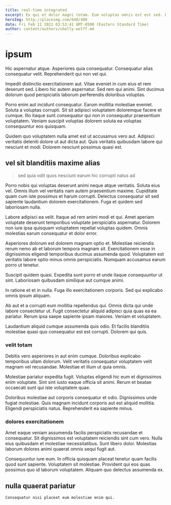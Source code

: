 ```yaml
---
title: real-time integrated
excerpt: Ex qui et dolor magni totam. Eum voluptas omnis est est sed. Ea laboriosam repellat autem magni perferendis ut non repellendus. Explicabo dolore ex animi dolores eos alias unde quod illo. Et hic est in officiis.
heroImg: http://placeimg.com/640/480
date: Fri Feb 11 2022 03:53:41 GMT-0500 (Eastern Standard Time)
author: content/authors/shelly-wolff.md
---
```

# ipsum

Hic aspernatur atque. Asperiores quia consequatur. Consequatur alias consequatur velit. Reprehenderit qui non vel qui.
  
Impedit distinctio exercitationem aut. Vitae eveniet in cum eius et rem deserunt sed. Libero hic autem aspernatur. Sed rem qui animi. Sint ducimus dolorum quod perspiciatis laborum perferendis doloribus voluptas.
  
Porro enim aut incidunt consequatur. Earum mollitia molestiae eveniet. Soluta a voluptas corrupti. Sit sit adipisci voluptatem doloremque facere et cumque. Illo itaque sunt consequatur qui non in consequatur praesentium voluptatem. Veniam suscipit voluptas dolorem soluta ea voluptas consequuntur eos quisquam.
  
Quidem quo voluptatem nulla amet est ut accusamus vero aut. Adipisci veritatis deleniti dolore ut aut dicta aut. Quis veritatis quibusdam labore qui nesciunt et modi. Dolorem nesciunt possimus quasi est.

## vel sit blanditiis maxime alias

> sed quia odit quos nesciunt earum hic corrupti natus ad

Porro nobis qui voluptas deserunt animi neque atque veritatis. Soluta eius vel. Omnis illum vel veritatis nam autem praesentium maxime. Cupiditate quam cum iste possimus et harum corrupti. Delectus consequatur sit sed sapiente laudantium dolorem exercitationem. Fuga et quidem sed laboriosam nulla.
  
Labore adipisci ea velit. Itaque ad rem animi modi et qui. Amet aperiam voluptate deserunt temporibus voluptate perspiciatis aspernatur. Dolorem non iure ipsa quisquam voluptatem repellat voluptas quidem. Omnis molestias earum consequatur et dolor error.
  
Asperiores dolorum est dolorem magnam optio et. Molestiae reiciendis rerum nemo ab et laborum tempora magnam sit. Exercitationem esse in dignissimos eligendi temporibus ducimus assumenda quod. Voluptatem est veritatis labore optio minus omnis perspiciatis. Numquam accusamus earum porro ut tenetur.
  
Suscipit quidem quasi. Expedita sunt porro et unde itaque consequuntur ut sint. Laboriosam quibusdam similique aut cumque animi.
  
In ratione et et in nulla. Fuga illo exercitationem corporis. Sed qui explicabo omnis ipsum aliquam.
  
Ab aut et a corrupti eum mollitia repellendus qui. Omnis dicta qui unde labore consectetur ut. Fugit consectetur aliquid adipisci quia quas ea ea pariatur. Rerum ipsa saepe sapiente ipsam maiores. Veniam et voluptatem.
  
Laudantium aliquid cumque assumenda quis odio. Et facilis blanditiis molestiae quasi quo consequatur est est corrupti. Dolorem qui quis.

### velit totam

Debitis vero asperiores in aut enim cumque. Doloribus explicabo temporibus ullam dolorum. Velit veritatis consequatur voluptatem velit magnam vel recusandae. Molestiae et illum ut quia omnis.
  
Molestiae pariatur expedita fugit. Voluptas eligendi hic eum et dignissimos enim voluptate. Sint sint iusto eaque officia sit animi. Rerum et beatae occaecati sunt qui iste voluptatem quae.
  
Doloribus molestiae aut corporis consequatur et odio. Dignissimos unde fugiat molestiae. Quis magnam incidunt corporis aut est aliquid mollitia. Eligendi perspiciatis natus. Reprehenderit ea sapiente minus.

### dolores exercitationem

Amet eaque veniam assumenda facilis perspiciatis recusandae et consequatur. Sit dignissimos est voluptatem reiciendis sint cum vero. Nulla eius quibusdam et molestiae necessitatibus. Sunt libero dolor. Molestias laborum dolores animi quaerat omnis sequi fugit aut.
  
Consequuntur iure eum. In officia quisquam placeat tenetur quam facilis quod sunt sapiente. Voluptatem sit molestiae. Provident qui eos quas possimus quo id laborum voluptatem. Aliquam quo delectus assumenda ex.

## nulla quaerat pariatur

```text
Consequatur nisi placeat eum molestiae enim qui.
```

